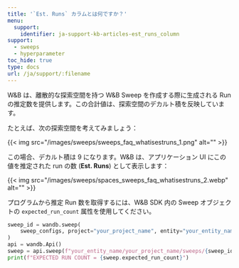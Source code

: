 ```yaml
---
title: '`Est. Runs` カラムとは何ですか？'
menu:
  support:
    identifier: ja-support-kb-articles-est_runs_column
support:
  - sweeps
  - hyperparameter
toc_hide: true
type: docs
url: /ja/support/:filename
---
```

W&B は、離散的な探索空間を持つ W&B Sweep を作成する際に生成される Run の推定数を提供します。この合計値は、探索空間のデカルト積を反映しています。

たとえば、次の探索空間を考えてみましょう：

{{< img src="/images/sweeps/sweeps_faq_whatisestruns_1.png" alt="" >}}

この場合、デカルト積は 9 になります。W&B は、アプリケーション UI にこの値を推定された run の数 (**Est. Runs**) として表示します：

{{< img src="/images/sweeps/spaces_sweeps_faq_whatisestruns_2.webp" alt="" >}}

プログラムから推定 Run 数を取得するには、W&B SDK 内の Sweep オブジェクトの `expected_run_count` 属性を使用してください。

```python
sweep_id = wandb.sweep(
    sweep_configs, project="your_project_name", entity="your_entity_name"
)
api = wandb.Api()
sweep = api.sweep(f"your_entity_name/your_project_name/sweeps/{sweep_id}")
print(f"EXPECTED RUN COUNT = {sweep.expected_run_count}")
```